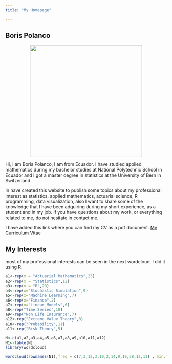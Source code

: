 ```yaml
---
title: "My Homepage"
  
---
```



## Boris Polanco
<center>
![](C:/Users/lenovo/Desktop/Msc.Statistics/Blog/sanmath.github.io/unnamed.jpg){width=350px}
</center>
\vspace{1cm}
Hi, I am Boris Polanco, I am from Ecuador. I have studied applied mathematics during my bachelor studies at National Polytechnic School in Ecuador and I got a master degree in statistics at the University of Bern in Switzerland.

In have created this website to publish some topics about my professional interest as statistics, applied mathematics, actuarial science, R programming, data visualization, also I want to share some of the knowledge that I have been adquiring during my short experience, as a student and in my job. If you have questions about my work, or everything related to me, do not hesitate in contact me.


I have added this link where you can find my CV as a pdf document.
<a href="cv_7.pdf">My Curriculum Vitae</a>


## My Interests

most of my  professional interests can be seen in the next wordcloud. I did it using R.
```r
a1<-rep(x = "Actuarial Mathematics",23)
a2<-rep(x = "Statistics",12)
a3<-rep(x = "R",20)
a4<-rep(x="Stochastic Simulation",9)
a5<-rep(x="Machine Learning",7)
a6<-rep(x="Finance",2)
a7<-rep(x="Linear Models",6)
a8<-rep("Time Series",10)
a9<-rep("Non Life Insurance",7)
a12<-rep("Extreme Value Theory",8)
a10<-rep("Probability",11)
a11<-rep("Risk Theory",5)

N<-c(a1,a2,a3,a4,a5,a6,a7,a8,a9,a10,a11,a12)
N1<-table(N)
library(wordcloud)

wordcloud(rownames(N1),freq = c(7,3,12,3,10,2,14,9,19,28,12,11) , min.freq =1, scale=c(4, .2),colors=c("navy","blue","black","navy","grey10","navy","darkorchid4") )


```